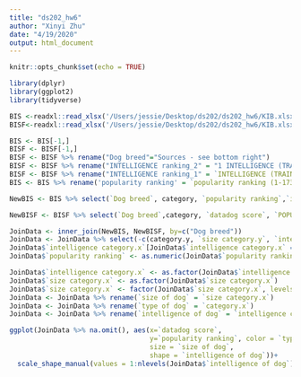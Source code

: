 ```yaml
---
title: "ds202_hw6"
author: "Xinyi Zhu"
date: "4/19/2020"
output: html_document
---
```


```r
knitr::opts_chunk$set(echo = TRUE)
```

```r
library(dplyr)
library(ggplot2)
library(tidyverse)

```

```r
BIS <-readxl::read_xlsx('/Users/jessie/Desktop/ds202/ds202_hw6/KIB.xlsx', sheet='Best in show', skip = 5)
BISF<-readxl::read_xlsx('/Users/jessie/Desktop/ds202/ds202_hw6/KIB.xlsx', sheet='Best in show full sheet', skip = 2)

```

```r
BIS <- BIS[-1,]
BISF <- BISF[-1,]
BISF <- BISF %>% rename("Dog breed"="Sources - see bottom right")
BISF <- BISF %>% rename("INTELLIGENCE ranking_2" = "1 INTELLIGENCE (TRAINABILITY) ranking")
BISF <- BISF %>% rename("INTELLIGENCE ranking_1" = `INTELLIGENCE (TRAINABILITY) ranking`)
BIS <- BIS %>% rename('popularity ranking' = `popularity ranking (1-173, 1 = most popular)`)

```


```r
NewBIS <- BIS %>% select(`Dog breed`, category, `popularity ranking`,`intelligence ranking`,`intelligence category`,`size category`)

NewBISF <- BISF %>% select(`Dog breed`,category, `datadog score`, `POPULARITY IN US...6`,`POPULARITY IN US...7`, `INTELLIGENCE ranking_1`,`INTELLIGENCE ranking_2`,`POPULAR RATING`,`size category`,`intelligence category` )

```

```r
JoinData <- inner_join(NewBIS, NewBISF, by=c("Dog breed"))
JoinData <- JoinData %>% select(-c(category.y, `size category.y`, `intelligence category.y`))
JoinData$`intelligence category.x`[JoinData$`intelligence category.x` == "no data"] <- NA
JoinData$`popularity ranking` <- as.numeric(JoinData$`popularity ranking`)

```

```r
JoinData$`intelligence category.x` <- as.factor(JoinData$`intelligence category.x`)
JoinData$`size category.x` <- as.factor(JoinData$`size category.x`)
JoinData$`size category.x` <- factor(JoinData$`size category.x`, levels = c("small", "medium", "large"))
JoinData <- JoinData %>% rename(`size of dog` = `size category.x`)
JoinData <- JoinData %>% rename(`type of dog` = `category.x`)
JoinData <- JoinData %>% rename(`intelligence of dog` = `intelligence category.x`)


```

```r
ggplot(JoinData %>% na.omit(), aes(x=`datadog score`, 
                                   y=`popularity ranking`, color = `type of dog`, 
                                   size = `size of dog`, 
                                   shape = `intelligence of dog`))+
  scale_shape_manual(values = 1:nlevels(JoinData$`intelligence of dog`)) +geom_point(position='jitter')+ylim(c(1,100))+geom_text(aes(label = `Dog breed`), hjust=0, vjust=0,na.rm = TRUE,check_overlap = TRUE, size=6)+ggtitle("Top Dogs")+xlab("data score")+ylab("popularity")



```

